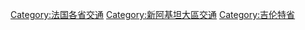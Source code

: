 [[Category:法国各省交通|Category:法国各省交通]]
[[Category:新阿基坦大區交通|Category:新阿基坦大區交通]]
[[Category:吉伦特省|Category:吉伦特省]]